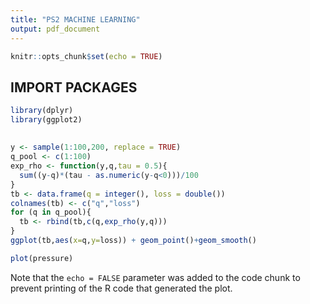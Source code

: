 ```yaml
---
title: "PS2 MACHINE LEARNING"
output: pdf_document
---
```


```r
knitr::opts_chunk$set(echo = TRUE)
```

## IMPORT PACKAGES

```r
library(dplyr)
library(ggplot2)
```

## 

```r
y <- sample(1:100,200, replace = TRUE)
q_pool <- c(1:100)
exp_rho <- function(y,q,tau = 0.5){
  sum((y-q)*(tau - as.numeric(y-q<0)))/100
}
tb <- data.frame(q = integer(), loss = double())
colnames(tb) <- c("q","loss")
for (q in q_pool){
  tb <- rbind(tb,c(q,exp_rho(y,q)))
}
ggplot(tb,aes(x=q,y=loss)) + geom_point()+geom_smooth()
```


```r
plot(pressure)
```

Note that the `echo = FALSE` parameter was added to the code chunk to prevent printing of the R code that generated the plot.
